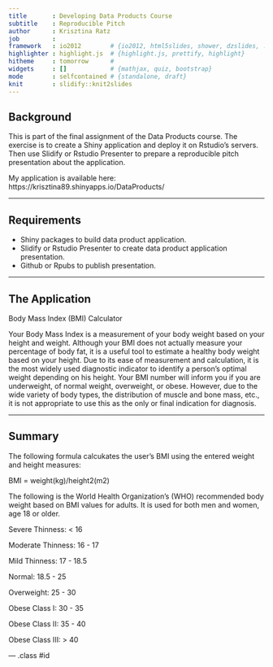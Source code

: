 ```yaml
---
title       : Developing Data Products Course
subtitle    : Reproducible Pitch
author      : Krisztina Ratz
job         : 
framework   : io2012        # {io2012, html5slides, shower, dzslides, ...}
highlighter : highlight.js  # {highlight.js, prettify, highlight}
hitheme     : tomorrow      # 
widgets     : []            # {mathjax, quiz, bootstrap}
mode        : selfcontained # {standalone, draft}
knit        : slidify::knit2slides
---
```


## Background

This is part of the final assignment of the Data Products course. The exercise is to create a Shiny application and deploy it on Rstudio's servers. Then use Slidify or Rstudio Presenter to prepare a reproducible pitch presentation about the application.

My application is available here:
https://krisztina89.shinyapps.io/DataProducts/

---

## Requirements

 - Shiny packages to build data product application.
 - Slidify or Rstudio Presenter to create data product application presentation.
 - Github or Rpubs to publish presentation.

---

## The Application

Body Mass Index (BMI) Calculator

Your Body Mass Index is a measurement of your body weight based on your height and weight. Although your BMI does not actually measure your percentage of body fat, it is a useful tool to estimate a healthy body weight based on your height. Due to its ease of measurement and calculation, it is the most widely used diagnostic indicator to identify a person's optimal weight depending on his height. Your BMI number will inform you if you are underweight, of normal weight, overweight, or obese. However, due to the wide variety of body types, the distribution of muscle and bone mass, etc., it is not appropriate to use this as the only or final indication for diagnosis.

---

## Summary

The following formula calcukates the user's BMI using the entered weight and height measures:

BMI = weight(kg)/height2(m2)


The following is the World Health Organization's (WHO) recommended body weight based on BMI values for adults. It is used for both men and women, age 18 or older.

Severe Thinness: < 16

Moderate Thinness: 16 - 17

Mild Thinness: 17 - 18.5

Normal: 18.5 - 25

Overweight: 25 - 30

Obese Class I: 30 - 35

Obese Class II: 35 - 40

Obese Class III: > 40

--- .class #id 